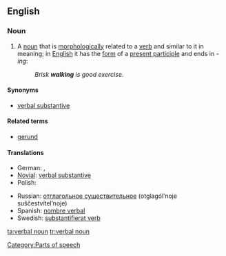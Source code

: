 ==English==

===Noun===
{{en-noun|sg=[[verbal]] [[noun]]}}

# {{grammar}} A [[noun]] that is [[morphologically]] related to a [[verb]] and similar to it in meaning; in [[English]] it has the [[form]] of a [[present participle]] and ends in ''-ing'':
#:''Brisk '''walking''' is good exercise.''

====Synonyms====
*[[verbal substantive]]

====Related terms====
*[[gerund]]

====Translations====
{{trans-top|grammar: noun that is morphologically related to a verb and has similar meaning}}
* German: {{t|de|Verbalnomen|n}}, {{t|de|Verbalsubstantiv}}
*[[Novial]]: [[verbal substantive]]
* Polish: {{t|pl|rzeczownik odczasownikowy|m}}
{{trans-mid}}
*Russian: [[отглагольное существительное]] (otglagól’noje suščestvítel’noje) {{n}}
*Spanish: [[nombre verbal]] {{m}}
*Swedish: [[substantifierat verb]]
{{trans-bottom}}

[[Category:Parts of speech]]

[[ta:verbal noun]]
[[tr:verbal noun]]